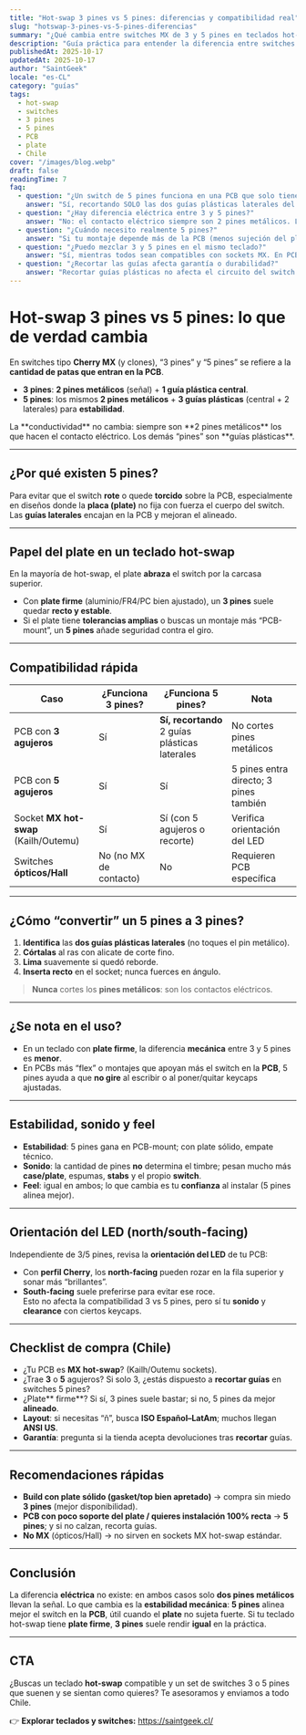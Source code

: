 ```yaml
---
title: "Hot-swap 3 pines vs 5 pines: diferencias y compatibilidad real"
slug: "hotswap-3-pines-vs-5-pines-diferencias"
summary: "¿Qué cambia entre switches MX de 3 y 5 pines en teclados hot-swap? Te explico estabilidad, compatibilidad, cuándo recortar guías, riesgos y qué elegir según tu plate/PCB."
description: "Guía práctica para entender la diferencia entre switches MX de 3 pines y 5 pines en teclados hot-swap: estabilidad en PCB, papel del plate, recorte de guías, sockets Kailh/Outemu, orientación del LED y recomendaciones de compra para Chile."
publishedAt: 2025-10-17
updatedAt: 2025-10-17
author: "SaintGeek"
locale: "es-CL"
category: "guías"
tags:
  - hot-swap
  - switches
  - 3 pines
  - 5 pines
  - PCB
  - plate
  - Chile
cover: "/images/blog.webp"
draft: false
readingTime: 7
faq:
  - question: "¿Un switch de 5 pines funciona en una PCB que solo tiene 3 agujeros?"
    answer: "Sí, recortando SOLO las dos guías plásticas laterales del switch de 5 pines (no los pines metálicos). Así se convierte en ‘3 pines’ y entra sin problemas."
  - question: "¿Hay diferencia eléctrica entre 3 y 5 pines?"
    answer: "No: el contacto eléctrico siempre son 2 pines metálicos. Los ‘pines extra’ de 5 pines son guías plásticas para estabilidad mecánica en la PCB."
  - question: "¿Cuándo necesito realmente 5 pines?"
    answer: "Si tu montaje depende más de la PCB (menos sujeción del plate) o si notas que un 3 pines gira o queda torcido. En builds bien sujetas por el plate, 3 pines suele ser suficiente."
  - question: "¿Puedo mezclar 3 y 5 pines en el mismo teclado?"
    answer: "Sí, mientras todos sean compatibles con sockets MX. En PCBs con 3 agujeros, los 5 pines deben ‘clipearse’ (solo guías plásticas)."
  - question: "¿Recortar las guías afecta garantía o durabilidad?"
    answer: "Recortar guías plásticas no afecta el circuito del switch. Aun así, algunas tiendas podrían no aceptar devoluciones tras modificarlo. Decide antes de abrir el blíster."
---
```


# Hot-swap **3 pines vs 5 pines**: lo que de verdad cambia

En switches tipo **Cherry MX** (y clones), “3 pines” y “5 pines” se refiere a la **cantidad de patas que entran en la PCB**.  
- **3 pines**: **2 pines metálicos** (señal) + **1 guía plástica central**.  
- **5 pines**: los mismos **2 pines metálicos** + **3 guías plásticas** (central + 2 laterales) para **estabilidad**.

<Note>
La **conductividad** no cambia: siempre son **2 pines metálicos** los que hacen el contacto eléctrico. Los demás “pines” son **guías plásticas**.
</Note>

---

## ¿Por qué existen 5 pines?

Para evitar que el switch **rote** o quede **torcido** sobre la PCB, especialmente en diseños donde la **placa (plate)** no fija con fuerza el cuerpo del switch. Las **guías laterales** encajan en la PCB y mejoran el alineado.

---

## Papel del **plate** en un teclado hot-swap

En la mayoría de hot-swap, el plate **abraza** el switch por la carcasa superior.  
- Con **plate firme** (aluminio/FR4/PC bien ajustado), un **3 pines** suele quedar **recto y estable**.  
- Si el plate tiene **tolerancias amplias** o buscas un montaje más “PCB-mount”, un **5 pines** añade seguridad contra el giro.

---

## Compatibilidad rápida

| Caso | ¿Funciona 3 pines? | ¿Funciona 5 pines? | Nota |
|---|---|---|---|
| PCB con **3 agujeros** | Sí | **Sí, recortando** 2 guías plásticas laterales | No cortes pines metálicos |
| PCB con **5 agujeros** | Sí | Sí | 5 pines entra directo; 3 pines también |
| Socket **MX hot-swap** (Kailh/Outemu) | Sí | Sí (con 5 agujeros o recorte) | Verifica orientación del LED |
| Switches **ópticos/Hall** | No (no MX de contacto) | No | Requieren PCB específica |

---

## ¿Cómo “convertir” un 5 pines a 3 pines?

1. **Identifica** las **dos guías plásticas laterales** (no toques el pin metálico).  
2. **Córtalas** al ras con alicate de corte fino.  
3. **Lima** suavemente si quedó reborde.  
4. **Inserta recto** en el socket; nunca fuerces en ángulo.

> **Nunca** cortes los **pines metálicos**: son los contactos eléctricos.

---

## ¿Se nota en el uso?

- En un teclado con **plate firme**, la diferencia **mecánica** entre 3 y 5 pines es **menor**.  
- En PCBs más “flex” o montajes que apoyan más el switch en la **PCB**, 5 pines ayuda a que **no gire** al escribir o al poner/quitar keycaps ajustadas.

---

## Estabilidad, sonido y feel

- **Estabilidad**: 5 pines gana en PCB-mount; con plate sólido, empate técnico.  
- **Sonido**: la cantidad de pines **no** determina el timbre; pesan mucho más **case/plate**, espumas, **stabs** y el propio **switch**.  
- **Feel**: igual en ambos; lo que cambia es tu **confianza** al instalar (5 pines alinea mejor).

---

## Orientación del LED (north/south-facing)

Independiente de 3/5 pines, revisa la **orientación del LED** de tu PCB:  
- Con **perfil Cherry**, los **north-facing** pueden rozar en la fila superior y sonar más “brillantes”.  
- **South-facing** suele preferirse para evitar ese roce.  
Esto no afecta la compatibilidad 3 vs 5 pines, pero sí tu **sonido** y **clearance** con ciertos keycaps.

---

## Checklist de compra (Chile)

- ¿Tu PCB es **MX hot-swap**? (Kailh/Outemu sockets).  
- ¿Trae **3** o **5** agujeros? Si solo 3, ¿estás dispuesto a **recortar guías** en switches 5 pines?  
- ¿Plate** firme**? Si sí, 3 pines suele bastar; si no, 5 pines da mejor **alineado**.  
- **Layout**: si necesitas “ñ”, busca **ISO Español–LatAm**; muchos llegan **ANSI US**.  
- **Garantía**: pregunta si la tienda acepta devoluciones tras **recortar** guías.

---

## Recomendaciones rápidas

- **Build con plate sólido (gasket/top bien apretado)** → compra sin miedo **3 pines** (mejor disponibilidad).  
- **PCB con poco soporte del plate / quieres instalación 100% recta** → **5 pines**; y si no calzan, recorta guías.  
- **No MX** (ópticos/Hall) → no sirven en sockets MX hot-swap estándar.

---

## Conclusión

La diferencia **eléctrica** no existe: en ambos casos solo **dos pines metálicos** llevan la señal. Lo que cambia es la **estabilidad mecánica**: **5 pines** alinea mejor el switch en la **PCB**, útil cuando el **plate** no sujeta fuerte. Si tu teclado hot-swap tiene **plate firme**, **3 pines** suele rendir **igual** en la práctica.

---

## CTA

¿Buscas un teclado **hot-swap** compatible y un set de switches 3 o 5 pines que suenen y se sientan como quieres? Te asesoramos y enviamos a todo Chile.

👉 **Explorar teclados y switches:** https://saintgeek.cl/
